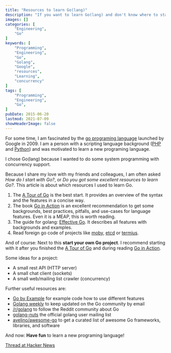 ```yaml
---
title: "Resources to learn Go(lang)"
description: "If you want to learn Go(lang) and don't know where to start, here is a list of five resources on how I learned Go(lang) in a short amount of time."
images: []
categories: [
    "Engineering",
    "Go"
]
keywords: [
    "Programming",
    "Engineering",
    "Go",
    "Golang",
    "Google",
    "resources",
    "Learning",
    "concurrency"
]
tags: [
    "Programming",
    "Engineering",
    "Go",
]
pubDate: 2015-06-20
lastmod: 2021-07-09
showHeaderImage: false
---
```


For some time, I am fascinated by the [go programing language](https://go.dev/ "Go(lang) programing language") launched by Google in 2009.
I am a person with a scripting language background ([PHP](https://www.php.net/ "PHP programing language") and [Python](https://www.python.org/ "Python programing language")) and was motivated to learn a new programing language.

I chose Go(lang) because I wanted to do some system programming with concurrency support.

Because I share my love with my friends and colleagues, I am often asked *How do I start with Go?*, or *Do you got some excellent resources to learn Go?*.
This article is about which resources I used to learn Go.

1. The [A Tour of Go](https://go.dev/tour/ "Official A Tour of Go") is the best start. It provides an overview of the syntax and the features in a concise way.
2. The book [Go in Action](https://www.goinactionbook.com/ "Go in Action Book") is an excellent recommendation to get some backgrounds, best practices, pitfalls, and use-cases for language features. Even it is a MEAP, this is worth reading.
3. The guide for golang: [Effective Go](https://go.dev/doc/effective_go "Official Effective Go Guide"). It describes all features with backgrounds and examples.
4. Read foreign go code of projects like [moby](https://github.com/moby/moby "moby project at GitHub"), [etcd](https://github.com/etcd-io/etcd "etcd project at GitHub") or [termius](https://github.com/kelseyhightower/terminus "terminus project at GitHub").

And of course: Next to this **start your own Go project**.
I recommend starting with it after you finished the [A Tour of Go](https://go.dev/tour/ "Official A Tour of Go") and during reading [Go in Action](https://www.goinactionbook.com/ "Go in Action Book").

Some ideas for a project:

* A small rest API (HTTP server)
* A small chat client (sockets)
* A small web/mailing list crawler (concurrency)

Further useful resources are:

* [Go by Example](https://gobyexample.com/ "Go by Example") for example code how to use different features
* [Golang weekly](https://golangweekly.com/ "Golang weekly newsletter") to keep updated on the Go community by email
* [/r/golang](https://www.reddit.com/r/golang "golang subreddit") to follow the Reddit community about Go
* [golang-nuts](https://groups.google.com/forum/#!forum/golang-nuts "golang-nuts mailing list") the official golang user mailing list
* [avelino/awesome-go](https://github.com/avelino/awesome-go "awesome-go repository at GitHub") to get a curated list of awesome Go frameworks, libraries, and software

And now: **Have fun** to learn a new programing language!

[Thread at Hacker News](https://news.ycombinator.com/item?id=9751121 "Discuss Resources to learn Go(lang) on HackerNews")
